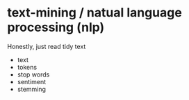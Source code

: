 # text-mining / natual language processing (nlp)

Honestly, just read tidy text 

* text
* tokens
* stop words
* sentiment
* stemming
